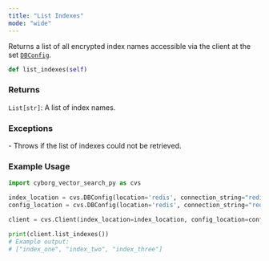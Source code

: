```yaml
---
title: "List Indexes"
mode: "wide"
---
```


Returns a list of all encrypted index names accessible via the client at the set [`DBConfig`](../types#dbconfig).

```python
def list_indexes(self)
```

### Returns

`List[str]`: A list of index names.

### Exceptions

<AccordionGroup>
    <Accordion title="RuntimeError">
        - Throws if the list of indexes could not be retrieved.
    </Accordion>
</AccordionGroup>

### Example Usage

```python
import cyborg_vector_search_py as cvs

index_location = cvs.DBConfig(location='redis', connection_string="redis://localhost")
config_location = cvs.DBConfig(location='redis', connection_string="redis://localhost")

client = cvs.Client(index_location=index_location, config_location=config_location)

print(client.list_indexes())
# Example output:
# ["index_one", "index_two", "index_three"]
```